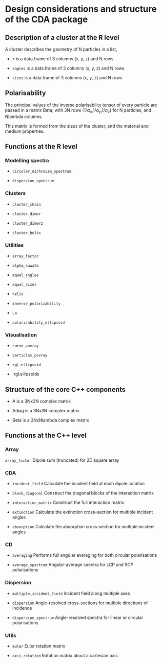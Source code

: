 Design considerations and structure of the CDA package
========================================================
<!-- 
%\VignetteEngine{knitr::knitr}
%\VignetteIndexEntry{design}
-->
## Description of a cluster at the R level

A cluster describes the geometry of N particles in a list,

* `r` is a data.frame of 3 columns (x, y, z) and N rows

* `angles` is a data.frame of 3 columns (x, y, z) and N rows 

* `sizes` is a data.frame of 3 columns (x, y, z) and N rows

## Polarisability

The principal values of the inverse polarisability tensor of every particle are passed in a matrix Beta, with 3N rows (1/$\alpha_x$,1/$\alpha_y$,1/$\alpha_z$) for N particles, and Nlambda columns.

This matrix is formed from the sizes of the cluster, and the material and medium properties.

## Functions at the R level

### Modelling spectra

* `circular_dichroism_spectrum`

* `dispersion_spectrum`

### Clusters

* `cluster_chain` 

* `cluster_dimer` 

* `cluster_dimer2` 

* `cluster_helix`

### Utilities

* `array_factor`

* `alpha_kuwata` 

* `equal_angles`

* `equal_sizes`

* `helix`

* `inverse_polarizability`
 
* `La`

* `polarizability_ellipsoid`
 
### Visualisation

* `curve_povray`

* `particles_povray`

* `rgl.ellipsoid`

* `rgl.ellipsoids

## Structure of the core C++ components

* A is a 3Nx3N complex matrix

* Adiag is a 3Nx3N complex matrix

* Beta is a 3NxNlambda complex matrix


## Functions at the C++ level

### Array

`array_factor` Dipole sum (truncated) for 2D square array
  
### CDA

* `incident_field` Calculate the incident field at each dipole location 

* `block_diagonal` Construct the diagonal blocks of the interaction matrix

* `interaction_matrix` Construct the full interaction matrix

* `extinction` Calculate the extinction cross-section for multiple incident angles

* `absorption` Calculate the absorption cross-section for multiple incident angles


### CD

* `averaging` Performs full angular averaging for both circular polarisations

* `average_spectrum` Angular-average spectra for LCP and RCP polarisations 

### Dispersion

* `multiple_incident_field` Incident field along multiple axes

* `dispersion` Angle-resolved cross-sections for multiple directions of incidence

* `dispersion_spectrum` Angle-resolved spectra for linear or circular polarisations

### Utils

* `euler` Euler rotation matrix

* `axis_rotation` Rotation matrix about a cartesian axis

